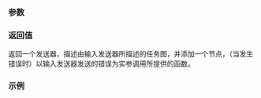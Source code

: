 {{cpp/execution/title|upon_error}}
{{cpp/execution/navbar}}
{{ddcl|header=execution|since=c++26|
execution::sender auto  
    upon_error( execution::sender auto input,
                std::invocable&lt;/*errors-sent-by*/(input)...&gt; function );
}}

===参数===
{{par begin}}
{{par|input|发送器，一旦发生错误就把错误发送给函数}}
{{par|function|当输入发送器发生错误时以错误调用的可调用体}}
{{par end}}

===返回值===
返回一个发送器，描述由输入发送器所描述的任务图，并添加一个节点，（当发生错误时）以输入发送器发送的错误为实参调用所提供的函数。

===示例===
{{example}}

{{langlinks|de|en|es|ja|ru}}